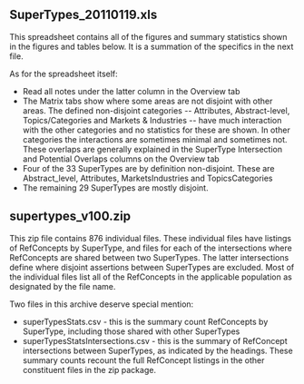 == SuperTypes_20110119.xls ==

This spreadsheet contains all of the figures and summary statistics shown in the figures and tables below. It is a summation of the specifics in the next file.

As for the spreadsheet itself:

* Read all notes under the latter column in the Overview tab
* The Matrix tabs show where some areas are not disjoint with other areas. The defined non-disjoint categories -- Attributes, Abstract-level, Topics/Categories and Markets & Industries -- have much interaction with the other categories and no statistics for these are shown. In other categories the interactions are sometimes minimal and sometimes not. These overlaps are generally explained in the SuperType Intersection and Potential Overlaps columns on the Overview tab
* Four of the 33 SuperTypes are by definition non-disjoint. These are Abstract_level, Attributes, MarketsIndustries and TopicsCategories
* The remaining 29 SuperTypes are mostly disjoint. 

== supertypes_v100.zip ==

This zip file contains 876 individual files. These individual files have listings of RefConcepts by SuperType, and files for each of the intersections where RefConcepts are shared between two SuperTypes. The latter intersections define where disjoint assertions between SuperTypes are excluded. Most of the individual files list all of the RefConcepts in the applicable population as designated by the file name.

Two files in this archive deserve special mention:

* superTypesStats.csv - this is the summary count RefConcepts by SuperType, including those shared with other SuperTypes
* superTypesStatsIntersections.csv - this is the summary of RefConcept intersections between SuperTypes, as indicated by the headings. These summary counts recount the full RefConcept listings in the other constituent files in the zip package. 
